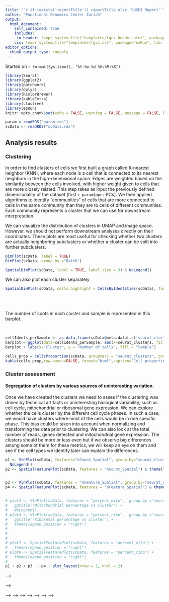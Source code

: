 ```yaml
---
title: "`r if (exists('reportTitle')) reportTitle else 'SUSHI Report'`"
author: "Functional Genomics Center Zurich"
output: 
  html_document:
    self_contained: true
    includes:
     in_header: !expr system.file("templates/fgcz_header.html", package="ezRun", lib.loc=.libPaths())
    css: !expr system.file("templates/fgcz.css", package="ezRun", lib.loc=.libPaths())
editor_options: 
  chunk_output_type: console
---
```


Started on `r format(Sys.time(), "%Y-%m-%d %H:%M:%S")`


```r
library(Seurat)
library(ggplot2)
library(patchwork)
library(dplyr)
library(RColorBrewer)
library(kableExtra)
library(clustree)
library(ezRun)
knitr::opts_chunk$set(echo = FALSE, warning = FALSE, message = FALSE, knitr.table.format = "html")
```

```r
param = readRDS("param.rds")
scData <- readRDS("scData.rds")
```

## Analysis results {.tabset}

### Clustering

In order to find clusters of cells we first built a graph called K-nearest neighbor (KNN), where each node is a cell that is connected to its nearest neighbors in the high-dimensional space. Edges are weighted based on the similarity between the cells involved, with higher weight given to cells that are more closely related. This step takes as input the previously defined dimensionality of the dataset (first `r param$npcs` PCs). We then applied algorithms to identify “communities” of cells that are more connected to cells in the same community than they are to cells of different communities. Each community represents a cluster that we can use for downstream interpretation. 

We can visualize the distribution of clusters in UMAP and image space. However, we should not perform downstream analyses directly on their coordinates. These plots are most useful for checking whether two clusters are actually neighboring subclusters or whether a cluster can be split into further subclusters. 

```r
DimPlot(scData, label = TRUE)
DimPlot(scData, group.by ="Batch") 
```

```r
SpatialDimPlot(scData, label = TRUE, label.size = 3) & NoLegend()
```


We can also plot each cluster separately

```r
SpatialDimPlot(scData, cells.highlight = CellsByIdentities(scData), facet.highlight = TRUE)
```


<br/><br/>

The number of spots in each cluster and sample is represented in this barplot.

<br/>

```r
cellIdents_perSample <- as.data.frame(scData@meta.data[,c('seurat_clusters', 'orig.ident')])
barplot = ggplot(data=cellIdents_perSample, aes(x=seurat_clusters, fill=orig.ident)) + geom_bar(stat="Count")
barplot + labs(x="Cluster", y = "Number of cells", fill = "Sample")

cells_prop = cellsProportion(scData, groupVar1 = "seurat_clusters", groupVar2 = "Batch")
kable(cells_prop,row.names=FALSE, format="html",caption="Cell proportions") %>% kable_styling(bootstrap_options = "striped", full_width = F, position = "float_right")
```

### Cluster assessment


#### Segregation of clusters by various sources of uninteresting variation.

Once we have created the clusters we need to asses if the clustering was driven by technical artifacts or uninteresting biological variability, such as cell cycle, mitochondrial or ribosomal gene expression.
We can explore whether the cells cluster by the different cell cycle phases. In such a case, we would have clusters where most of the cells would be in one specific phase. This bias could be taken into account when normalizing and transforming the data prior to clustering. We can also look at the total number of reads, genes detected and mitochondrial gene expression. The clusters should be more or less even but if we observe big differences among some of them for these metrics, we will keep an eye on them and see if the cell types we identify later can explain the differences.

```r
p1 <- VlnPlot(scData, features="nCount_Spatial", group.by="seurat_clusters") + ggtitle("Number of UMIs vs cluster") +
  NoLegend()
p2 <- SpatialFeaturePlot(scData, features = "nCount_Spatial") & theme(legend.position = "right")


p3 <- VlnPlot(scData, features = "nFeature_Spatial", group.by="seurat_clusters", pt.size = 0.1) + ggtitle("Number of genes vs cluster") +NoLegend()
p4 <- SpatialFeaturePlot(scData, features = "nFeature_Spatial") & theme(legend.position = "right")


# plot3 <- VlnPlot(scData, features = "percent_mito",  group.by ="seurat_clusters", pt.size = 0.1) +
#   ggtitle("Mitochondrial percentage vs cluster") +
#   NoLegend()
# plot4 <- VlnPlot(scData, features = "percent_ribo",  group.by ="seurat_clusters", pt.size = 0.1) +
#   ggtitle("Ribosomal percentage vs cluster") +
#   theme(legend.position = "right")
#
#
# 
# plot7 <- SpatialFeaturePlot(scData, features = "percent_mito") +
#   theme(legend.position = "right")
# plot8 <- SpatialFeaturePlot(scData, features = "percent_ribo") +
#   theme(legend.position = "right")
#
p1 + p2 + p3  + p4 + plot_layout(nrow = 2, ncol = 2)
```

<!-- #### Cluster resolution  -->

<!-- One of the most important parameters when clustering is k, the number of nearest neighbors used to construct the graph. This controls the resolution of the clustering where higher k yields a more inter-connected graph and broader clusters. Users can experiment with different values of k to obtain a satisfactory resolution. We recommend increasing the resolution when a rare population is expected.  -->
<!-- Below, it is shown a clustering tree that helps us to visualize the relationships between clusters at a range of resolutions. Each cluster forms a node in the tree and edges are constructed by considering the cells in a cluster at a lower resolution that end up in a cluster at the next highest resolution. By connecting clusters in this way, we can see how clusters are related to each other, which are clearly distinct and which are unstable. The size of each node is related to the number of cells in each cluster and the color indicates the clustering resolution. Edges are colored according to the number of cells they represent and the transparency shows the incoming node proportion, the number of cells in the edge divided by the number of samples in the node it points to.  -->

<!-- ```{r, fig.align='center', fig.width=6, fig.height=8} -->
<!-- clustree::clustree(scData, prefix = "SCT_snn_res.") -->
<!-- ``` -->

<!-- ### Cluster markers -->

<!-- ```{r wilcoxon test, eval=(param$DE.method=="wilcox"), results='asis'} -->
<!-- cat("We found positive markers that defined clusters compared to all other cells via differential expression. The test we used was the Wilcoxon Rank Sum test. Genes with an average, at least 0.25-fold difference (log-scale) between the cells in the tested cluster and the rest of the cells and an adjusted p-value < 0.05 were declared as significant.") -->
<!-- ``` -->

<!-- ```{r LR test, eval=(param$DE.method=="LR"), results='asis'} -->
<!-- cat("We found positive markers that defined clusters compared to all other cells via differential expression using a logistic regression test and including in the model the cell cycle as the batch effect. Genes with an average, at least 0.25-fold difference (log-scale) between the cells in the tested cluster and the rest of the cells and an adjusted p-value < 0.05 were declared as significant.") -->
<!-- ``` -->

<!-- #### Expression differences of cluster marker genes -->

<!-- ```{r pos markers} -->
<!-- posMarkers = read_tsv("pos_markers.tsv") -->
<!-- posMarkers$cluster = as.factor(posMarkers$cluster) -->
<!-- posMarkers$gene = as.factor(posMarkers$gene) -->
<!-- ezInteractiveTableRmd(posMarkers, digits=4) -->
<!-- ``` -->

<!-- ### Markers plots -->

<!-- We plot on the tissue the top 5 markers in each cluster. Be aware that some genes may be in the top markers for different clusters. -->

<!-- <br/> -->
<!-- ```{r markers plots, results='asis', fig.width=4, fig.height=4} -->
<!-- eachCluster <- 0 -->
<!-- for (eachCluster in levels(posMarkers$cluster)) { -->
<!--   cat("\n") -->
<!--   cat("#### Cluster ", eachCluster, "\n") -->
<!--   cat("\n") -->
<!--   markersPerCluster <- dplyr::filter(posMarkers, cluster == eachCluster) %>% -->
<!--     dplyr::arrange(desc(avg_log2FC)) %>% -->
<!--     select(gene) %>% -->
<!--     pull() -->
<!--   markersPerCluster <- head(markersPerCluster, 5) -->
<!--   eachMarker <- markersPerCluster[1] -->
<!--   for (eachMarker in markersPerCluster) { -->
<!--     sp = SpatialFeaturePlot(object = scData, features = eachMarker, alpha = c(0.1, 1), combine = FALSE) -->
<!--     print(sp) -->
<!--   } -->
<!--   cat("\n") -->
<!-- } -->
<!-- ``` -->

<!-- <!-- ### Spatially Variable Genes plots  --> -->

<!-- <!-- We also identify molecular features that correlate with spatial location within a tissue. Here we show the expression of the top 20 features identified by this measure. The full list can be found in the Data availability section. --> -->

<!-- <!-- ```{r spatial markers plots, results='asis', fig.width=4, fig.height=4} --> -->
<!-- <!-- top.features <- head(SpatiallyVariableFeatures(scData, selection.method = "markvariogram"), 20) --> -->
<!-- <!-- for(gene in top.features) { --> -->
<!-- <!--    sp = SpatialFeaturePlot(object = scData, features = gene, alpha = c(0.1, 1)) --> -->
<!-- <!--    print(sp) --> -->
<!-- <!-- } --> -->
<!-- <!-- ``` --> -->


<!-- ### Data availability -->

<!-- ##### Mean expression of every gene across the cells in each cluster -->

<!-- ##### Positive markers of each cluster -->

<!-- [posMarkers](pos_markers.tsv) -->

<!-- ##### The final Seurat Object is [here](scData.rds) -->

<!-- ### Parameters -->
<!-- ```{r report parameters, echo=FALSE} -->
<!-- param[c("npcs","pcGenes","resolution", "SCT.regress", "DE.method", "cellsFraction", "nUMIs", "nmad")] -->
<!-- ``` -->


<!-- ### SessionInfo -->
<!-- ```{r, echo=FALSE} -->
<!-- sessionInfo() -->
<!-- ``` -->

